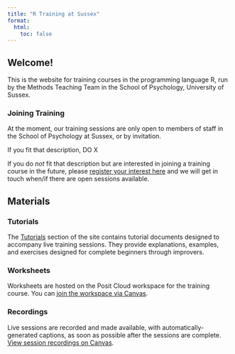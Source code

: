 ```yaml
---
title: "R Training at Sussex"
format:
  html:
    toc: false
---
```


## Welcome!

This is the website for training courses in the programming language R, run by the Methods Teaching Team in the School of Psychology, University of Sussex.

### Joining Training

At the moment, our training sessions are only open to members of staff in the School of Psychology at Sussex, or by invitation.

If you fit that description, DO X

If you do *not* fit that description but are interested in joining a training course in the future, please [register your interest here]() and we will get in touch when/if there are open sessions available.

## Materials

### Tutorials

The [Tutorials](tutorials.qmd) section of the site contains tutorial documents designed to accompany live training sessions. They provide explanations, examples, and exercises designed for complete beginners through improvers.

### Worksheets

Worksheets are hosted on the Posit Cloud workspace for the training course. You can [join the workspace via Canvas](https://canvas.sussex.ac.uk/courses/29761/pages/posit-cloud).

### Recordings

Live sessions are recorded and made available, with automatically-generated captions, as soon as possible after the sessions are complete. [View session recordings on Canvas](https://canvas.sussex.ac.uk/courses/29761/external_tools/3491).
